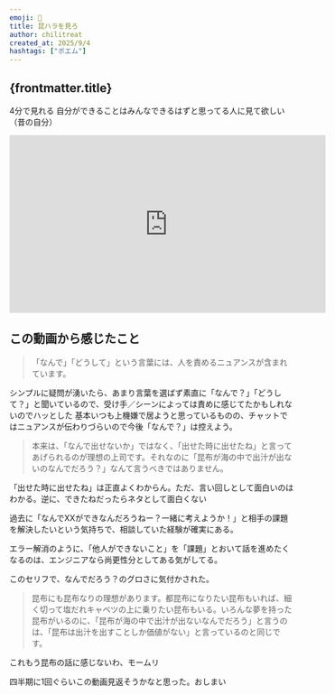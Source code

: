 ```yaml
---
emoji: 🪸
title: 昆ハラを見ろ
author: chilitreat
created_at: 2025/9/4
hashtags: ["ポエム"]
---
```


## {frontmatter.title}

4分で見れる
自分ができることはみんなできるはずと思ってる人に見て欲しい（昔の自分）

<iframe width="560" height="315" src="https://www.youtube.com/embed/CwgdKVRqctY?si=CKi14FDcGVDkDg7y" title="YouTube video player" frameborder="0" allow="accelerometer; autoplay; clipboard-write; encrypted-media; gyroscope; picture-in-picture; web-share" referrerpolicy="strict-origin-when-cross-origin" allowfullscreen></iframe>

## この動画から感じたこと

>「なんで」「どうして」という言葉には、人を責めるニュアンスが含まれています。

シンプルに疑問が湧いたら、あまり言葉を選ばず素直に「なんで？」「どうして？」と聞いているので、受け手／シーンによっては責めに感じてたかもしれないのでハッとした
基本いつも上機嫌で居ようと思っているものの、チャットではニュアンスが伝わりづらいので今後「なんで？」は控えよう。

>本来は、「なんで出せないか」ではなく、「出せた時に出せたね」と言ってあげられるのが理想の上司です。それなのに「昆布が海の中で出汁が出ないのなんでだろう？」なんて言うべきではありません。

「出せた時に出せたね」は正直よくわからん。ただ、言い回しとして面白いのはわかる。逆に、できたねだったらネタとして面白くない

過去に「なんでXXができなんだろうねー？一緒に考えようか！」と相手の課題を解決したいという気持ちで、相談していた経験が確実にある。

エラー解消のように、「他人ができないこと」を「課題」とおいて話を進めたくなるのは、エンジニアなら尚更性分としてある気がしてる。

このセリフで、なんでだろう？のグロさに気付かされた。

> 昆布にも昆布なりの理想があります。都昆布になりたい昆布もいれば、細く切って塩だれキャベツの上に乗りたい昆布もいる。いろんな夢を持った昆布がいるのに、「昆布が海の中で出汁が出ないなんでだろう」と言うのは、「昆布は出汁を出すことしか価値がない」と言っているのと同じです。

これもう昆布の話に感じないわ、モームリ

四半期に1回ぐらいこの動画見返そうかなと思った。おしまい